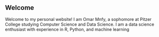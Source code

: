 ## Welcome

Welcome to my personal website! I am Omar Mnfy, a sophomore at Pitzer College studying Computer Science and Data Science. I am a data science enthusiast with experience in R, Python, and machine learning
